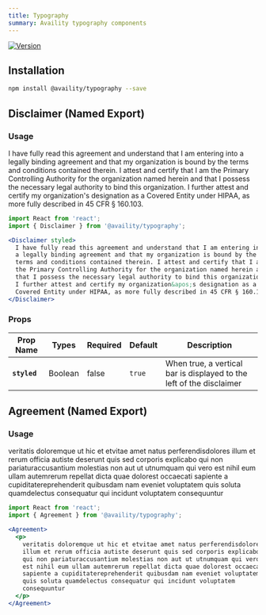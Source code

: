 ```yaml
---
title: Typography
summary: Availity typography components
---
```


[![Version](https://img.shields.io/npm/v/@availity/typography.svg?style=for-the-badge)](https://www.npmjs.com/package/@availity/typography)

## Installation

```bash
npm install @availity/typography --save
```

## Disclaimer (Named Export)

### Usage


<Disclaimer styled>
  I have fully read this agreement and understand that I am entering into
  a legally binding agreement and that my organization is bound by the
  terms and conditions contained therein. I attest and certify that I am
  the Primary Controlling Authority for the organization named herein and
  that I possess the necessary legal authority to bind this organization.
  I further attest and certify my organization&apos;s designation as a
  Covered Entity under HIPAA, as more fully described in 45 CFR § 160.103.
</Disclaimer>

```jsx
import React from 'react';
import { Disclaimer } from '@availity/typography';

<Disclaimer styled>
  I have fully read this agreement and understand that I am entering into
  a legally binding agreement and that my organization is bound by the
  terms and conditions contained therein. I attest and certify that I am
  the Primary Controlling Authority for the organization named herein and
  that I possess the necessary legal authority to bind this organization.
  I further attest and certify my organization&apos;s designation as a
  Covered Entity under HIPAA, as more fully described in 45 CFR § 160.103.
</Disclaimer>
```
### Props

| Prop Name     | Types   | Required | Default  | Description                                                                            |
| ------------- | ------- | -------- | -------- | -------------------------------------------------------------------------------------- |
| **`styled`**  | Boolean | false    | `true`   | When true, a vertical bar is displayed to the left of the disclaimer                   |

## Agreement (Named Export)

### Usage


<Agreement>
  <p>
    veritatis doloremque ut hic et etvitae amet natus perferendisdolores
    illum et rerum officia autiste deserunt quis sed corporis explicabo
    qui non pariaturaccusantium molestias non aut ut utnumquam qui vero
    est nihil eum ullam autemrerum repellat dicta quae dolorest occaecati
    sapiente a cupiditatereprehenderit quibusdam nam eveniet voluptatem
    quis soluta quamdelectus consequatur qui incidunt voluptatem
    consequuntur
  </p>
</Agreement>

```jsx
import React from 'react';
import { Agreement } from '@availity/typography';

<Agreement>
  <p>
    veritatis doloremque ut hic et etvitae amet natus perferendisdolores
    illum et rerum officia autiste deserunt quis sed corporis explicabo
    qui non pariaturaccusantium molestias non aut ut utnumquam qui vero
    est nihil eum ullam autemrerum repellat dicta quae dolorest occaecati
    sapiente a cupiditatereprehenderit quibusdam nam eveniet voluptatem
    quis soluta quamdelectus consequatur qui incidunt voluptatem
    consequuntur
  </p>
</Agreement>
```
